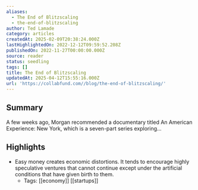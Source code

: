 ```yaml
---
aliases:
  - The End of Blitzscaling
  - the-end-of-blitzscaling
author: Ted Lamade
category: articles
createdAt: 2025-02-09T20:38:24.000Z
lastHighlightedOn: 2022-12-12T09:59:52.208Z
publishedOn: 2022-11-27T00:00:00.000Z
source: reader
status: seedling
tags: []
title: The End of Blitzscaling
updatedAt: 2025-04-12T15:55:16.000Z
url: 'https://collabfund.com//blog/the-end-of-blitzscaling/'
---
```

## Summary

A few weeks ago, Morgan recommended a documentary titled An American Experience: New York, which is a seven-part series exploring…

## Highlights

- Easy money creates economic distortions. It tends to encourage highly speculative ventures that cannot continue except under the artificial conditions that have given birth to them.
    - Tags: [[economy]] [[startups]]
